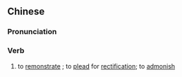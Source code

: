 ==Chinese==
{{zh-forms|s=劝谏}}

===Pronunciation===
{{zh-pron
|m=quànjiàn
|cat=v
}}

===Verb===
{{zh-verb}}

# to [[remonstrate]] {{gloss|with a superior}}; to [[plead]] for [[rectification]]; to [[admonish]]